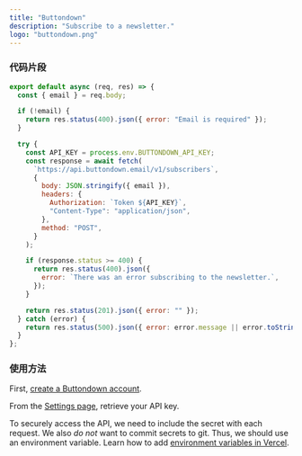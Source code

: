 ```yaml
---
title: "Buttondown"
description: "Subscribe to a newsletter."
logo: "buttondown.png"
---
```


### 代码片段

```js
export default async (req, res) => {
  const { email } = req.body;

  if (!email) {
    return res.status(400).json({ error: "Email is required" });
  }

  try {
    const API_KEY = process.env.BUTTONDOWN_API_KEY;
    const response = await fetch(
      `https://api.buttondown.email/v1/subscribers`,
      {
        body: JSON.stringify({ email }),
        headers: {
          Authorization: `Token ${API_KEY}`,
          "Content-Type": "application/json",
        },
        method: "POST",
      }
    );

    if (response.status >= 400) {
      return res.status(400).json({
        error: `There was an error subscribing to the newsletter.`,
      });
    }

    return res.status(201).json({ error: "" });
  } catch (error) {
    return res.status(500).json({ error: error.message || error.toString() });
  }
};
```

### 使用方法

<Step number={1} title="Create Buttondown Account" />

First, [create a Buttondown account](https://buttondown.email).

<Step number={2} title="Find API Key" />

From the [Settings page](https://buttondown.email/settings), retrieve your API key.

<Step number={3} title="Add Environment Variables" />

To securely access the API, we need to include the secret with each request.
We also _do not_ want to commit secrets to git. Thus, we should use an environment variable.
Learn how to add [environment variables in Vercel](https://vercel.com/docs/environment-variables).
